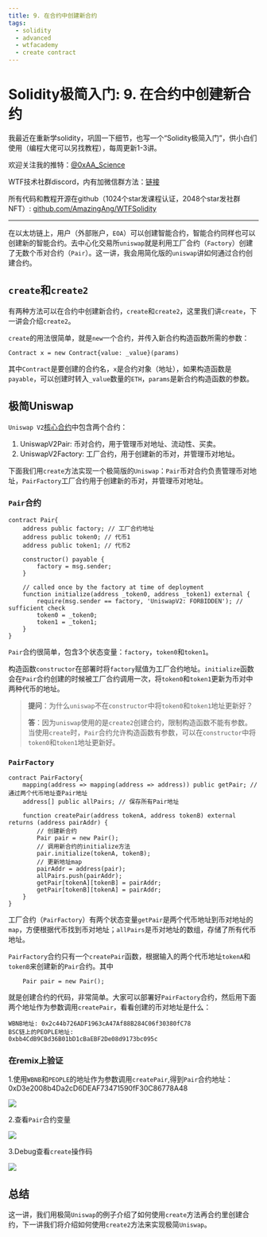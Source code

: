 ```yaml
---
title: 9. 在合约中创建新合约
tags:
  - solidity
  - advanced
  - wtfacademy
  - create contract
---
```


# Solidity极简入门: 9. 在合约中创建新合约
<QuizProgress lessonId={SOLIDITY_ADVANCED_LESSON_ID_9} />

我最近在重新学solidity，巩固一下细节，也写一个“Solidity极简入门”，供小白们使用（编程大佬可以另找教程），每周更新1-3讲。

欢迎关注我的推特：[@0xAA_Science](https://twitter.com/0xAA_Science)

WTF技术社群discord，内有加微信群方法：[链接](https://discord.gg/5akcruXrsk)

所有代码和教程开源在github（1024个star发课程认证，2048个star发社群NFT）: [github.com/AmazingAng/WTFSolidity](https://github.com/AmazingAng/WTFSolidity)

-----

在以太坊链上，用户（外部账户，`EOA`）可以创建智能合约，智能合约同样也可以创建新的智能合约。去中心化交易所`uniswap`就是利用工厂合约（`Factory`）创建了无数个币对合约（`Pair`）。这一讲，我会用简化版的`uniswap`讲如何通过合约创建合约。

## `create`和`create2`
有两种方法可以在合约中创建新合约，`create`和`create2`，这里我们讲`create`，下一讲会介绍`create2`。

`create`的用法很简单，就是`new`一个合约，并传入新合约构造函数所需的参数：
```solidity
Contract x = new Contract{value: _value}(params)
```

其中`Contract`是要创建的合约名，`x`是合约对象（地址），如果构造函数是`payable`，可以创建时转入`_value`数量的`ETH`，`params`是新合约构造函数的参数。

## 极简Uniswap
`Uniswap V2`[核心合约](https://github.com/Uniswap/v2-core/tree/master/contracts)中包含两个合约：

1. UniswapV2Pair: 币对合约，用于管理币对地址、流动性、买卖。
2. UniswapV2Factory: 工厂合约，用于创建新的币对，并管理币对地址。

下面我们用`create`方法实现一个极简版的`Uniswap`：`Pair`币对合约负责管理币对地址，`PairFactory`工厂合约用于创建新的币对，并管理币对地址。

###  `Pair`合约

```solidity
contract Pair{
    address public factory; // 工厂合约地址
    address public token0; // 代币1
    address public token1; // 代币2

    constructor() payable {
        factory = msg.sender;
    }

    // called once by the factory at time of deployment
    function initialize(address _token0, address _token1) external {
        require(msg.sender == factory, 'UniswapV2: FORBIDDEN'); // sufficient check
        token0 = _token0;
        token1 = _token1;
    }
}
```
`Pair`合约很简单，包含3个状态变量：`factory`，`token0`和`token1`。

构造函数`constructor`在部署时将`factory`赋值为工厂合约地址。`initialize`函数会在`Pair`合约创建的时候被工厂合约调用一次，将`token0`和`token1`更新为币对中两种代币的地址。

> **提问**：为什么`uniswap`不在`constructor`中将`token0`和`token1`地址更新好？
>
> **答**：因为`uniswap`使用的是`create2`创建合约，限制构造函数不能有参数。当使用`create`时，`Pair`合约允许构造函数有参数，可以在`constructor`中将`token0`和`token1`地址更新好。

### `PairFactory`
```solidity
contract PairFactory{
    mapping(address => mapping(address => address)) public getPair; // 通过两个代币地址查Pair地址
    address[] public allPairs; // 保存所有Pair地址

    function createPair(address tokenA, address tokenB) external returns (address pairAddr) {
        // 创建新合约
        Pair pair = new Pair(); 
        // 调用新合约的initialize方法
        pair.initialize(tokenA, tokenB);
        // 更新地址map
        pairAddr = address(pair);
        allPairs.push(pairAddr);
        getPair[tokenA][tokenB] = pairAddr;
        getPair[tokenB][tokenA] = pairAddr;
    }
}
```
工厂合约（`PairFactory`）有两个状态变量`getPair`是两个代币地址到币对地址的`map`，方便根据代币找到币对地址；`allPairs`是币对地址的数组，存储了所有代币地址。

`PairFactory`合约只有一个`createPair`函数，根据输入的两个代币地址`tokenA`和`tokenB`来创建新的`Pair`合约。其中
```solidity
    Pair pair = new Pair(); 
```
就是创建合约的代码，非常简单。大家可以部署好`PairFactory`合约，然后用下面两个地址作为参数调用`createPair`，看看创建的币对地址是什么：
```
WBNB地址: 0x2c44b726ADF1963cA47Af88B284C06f30380fC78
BSC链上的PEOPLE地址:
0xbb4CdB9CBd36B01bD1cBaEBF2De08d9173bc095c
```

### 在remix上验证

1.使用`WBNB`和`PEOPLE`的地址作为参数调用`createPair`,得到`Pair`合约地址：0xD3e2008b4Da2cD6DEAF73471590fF30C86778A48

![](./img/24-1.png)

2.查看`Pair`合约变量

![](./img/24-2.png)

3.Debug查看`create`操作码

![](./img/24-3.png)

## 总结
这一讲，我们用极简`Uniswap`的例子介绍了如何使用`create`方法再合约里创建合约，下一讲我们将介绍如何使用`create2`方法来实现极简`Uniswap`。

<QuizForm lessonId={SOLIDITY_ADVANCED_LESSON_ID_9} />